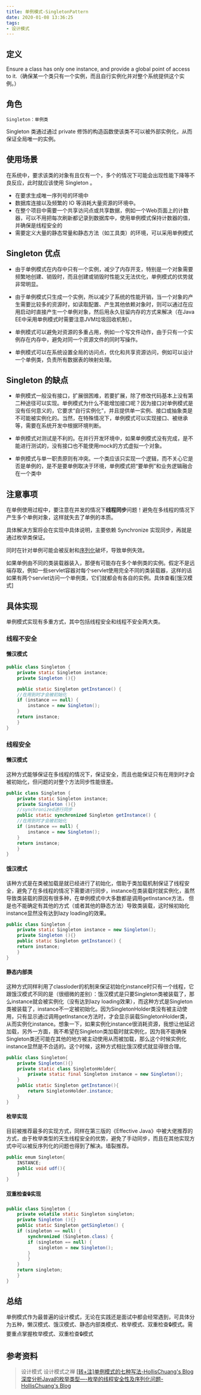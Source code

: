 ```yaml
---
title: 单例模式-SingletonPattern
date: 2020-01-08 13:36:25
tags:
- 设计模式
---
```


## 定义

Ensure a class has only one instance, and provide a global point of access to it.（确保某一个类只有一个实例，而且自行实例化并对整个系统提供这个实例。）

<!-- more -->

## 角色

`Singleton：单例类`

Singleton 类通过通过 private 修饰的构造函数使该类不可以被外部实例化，从而保证全局唯一的实例。

## 使用场景

在系统中，要求该类的对象有且仅有一个，多个的情况下可能会出现性能下降等不良反应，此时就应该使用 Singleton 。

- 在要求生成唯一序列号的环境中
- 数据库连接以及频繁的 IO 等消耗大量资源的环境中。
- 在整个项目中需要一个共享访问点或共享数据，例如一个Web页面上的计数器，可以不用把每次刷新都记录到数据库中，使用单例模式保持计数器的值，并确保是线程安全的
- 需要定义大量的静态常量和静态方法（如工具类）的环境，可以采用单例模式

## Singleton 优点

- 由于单例模式在内存中只有一个实例，减少了内存开支，特别是一个对象需要频繁地创建、销毁时，而且创建或销毁时性能又无法优化，单例模式的优势就非常明显。

- 由于单例模式只生成一个实例，所以减少了系统的性能开销，当一个对象的产生需要比较多的资源时，如读取配置、产生其他依赖对象时，则可以通过在应用启动时直接产生一个单例对象，然后用永久驻留内存的方式来解决（在Java EE中采用单例模式时需要注意JVM垃圾回收机制）。

- 单例模式可以避免对资源的多重占用，例如一个写文件动作，由于只有一个实例存在内存中，避免对同一个资源文件的同时写操作。

- 单例模式可以在系统设置全局的访问点，优化和共享资源访问，例如可以设计一个单例类，负责所有数据表的映射处理。

## Singleton 的缺点

- 单例模式一般没有接口，扩展很困难，若要扩展，除了修改代码基本上没有第二种途径可以实现。单例模式为什么不能增加接口呢？因为接口对单例模式是没有任何意义的，它要求“自行实例化”，并且提供单一实例、接口或抽象类是不可能被实例化的。当然，在特殊情况下，单例模式可以实现接口、被继承等，需要在系统开发中根据环境判断。

- 单例模式对测试是不利的。在并行开发环境中，如果单例模式没有完成，是不能进行测试的，没有接口也不能使用mock的方式虚拟一个对象。

- 单例模式与单一职责原则有冲突。一个类应该只实现一个逻辑，而不关心它是否是单例的，是不是要单例取决于环境，单例模式把“要单例”和业务逻辑融合在一个类中

## 注意事项

在单例使用过程中，要注意在并发的情况下**线程同步**问题！避免在多线程的情况下产生多个单例对象，这样就失去了单例的本质。

具体解决方案将会在实现中具体说明，主要依赖 Synchronize 实现同步，再就是通过枚举类保证。

同时在针对单例可能会被反射和[序列化](http://www.hollischuang.com/archives/1144)破坏，导致单例失效。

如果单例由不同的类装载器装入，那便有可能存在多个单例类的实例。假定不是远端存取，例如一些servlet容器对每个servlet使用完全不同的类装载器，这样的话如果有两个servlet访问一个单例类，它们就都会有各自的实例。具体查看[饿汉模式]

## 具体实现

单例模式实现有多重方式，其中包括线程安全和线程不安全两大类。

### 线程不安全

#### 懒汉模式

```java
public class Singleton {  
    private static Singleton instance;  
    private Singleton (){}  

    public static Singleton getInstance() { 
    //在用到时才会被初始化
    if (instance == null) {  
        instance = new Singleton();  
    }  
    return instance;  
    }  
}  
```

### 线程安全

#### 懒汉模式

这种方式能够保证在多线程的情况下，保证安全，而且也能保证只有在用到时才会被初始化，但问题的对整个方法同步性能很差。

```java
public class Singleton {  
    private static Singleton instance;  
    private Singleton (){}  
	//synchronized进行同步
    public static synchronized Singleton getInstance() { 
	//在用到时才会被初始化
    if (instance == null) {  
        instance = new Singleton();  
    }  
    return instance;  
    }  
}  
```

#### 饿汉模式

该种方式是在类被加载是就已经进行了初始化，借助于类加载机制保证了线程安全，避免了在多线程的情况下需要进行同步，instance在类装载时就实例化，虽然导致类装载的原因有很多种，在单例模式中大多数都是调用getInstance方法， 但是也不能确定有其他的方式（或者其他的静态方法）导致类装载，这时候初始化instance显然没有达到lazy loading的效果。

```java
public class Singleton {  
    private static Singleton instance = new Singleton();  
    private Singleton (){}  
    public static Singleton getInstance() {  
    return instance;  
    }  
}  
```

#### 静态内部类

这种方式同样利用了classloder的机制来保证初始化instance时只有一个线程，它跟饿汉模式不同的是（很细微的差别）：饿汉模式是只要Singleton类被装载了，那么instance就会被实例化（没有达到lazy loading效果），而这种方式是Singleton类被装载了，instance不一定被初始化。因为SingletonHolder类没有被主动使用，只有显示通过调用getInstance方法时，才会显示装载SingletonHolder类，从而实例化instance。想象一下，如果实例化instance很消耗资源，我想让他延迟加载，另外一方面，我不希望在Singleton类加载时就实例化，因为我不能确保Singleton类还可能在其他的地方被主动使用从而被加载，那么这个时候实例化instance显然是不合适的。这个时候，这种方式相比饿汉模式就显得很合理。

```java
public class Singleton{
    private Singleton(){}
    private static class SingletonHolder{
        private static final Singleton instance = new Singleton();
    }
    public static Singleton getInstance(){
        return SingletonHolder.instance;
    }
}
```

#### 枚举实现

目前被推荐最多的实现方式，同样在第三版的《Effective Java》中被大佬推荐的方式，由于枚举类型的天生线程安全的优势，避免了手动同步，而且在其他实现方式中可以被反序列化的问题也得到了解决。墙裂推荐。

```java
public emum Singleton{
    INSTANCE;
    public void udf(){
    }
}
```

#### 双重检查🔒实现

```java
public class Singleton {  
    private volatile static Singleton singleton;  
    private Singleton (){}  
    public static Singleton getSingleton() {  
    if (singleton == null) {  
        synchronized (Singleton.class) {  
        if (singleton == null) {  
            singleton = new Singleton();  
        }  
        }  
    }  
    return singleton;  
    }  
}
```

## 总结

单例模式作为最普遍的设计模式，无论在实践还是面试中都会经常遇到，可具体分为五种，懒汉模式、饿汉模式、静态内部类模式、枚举模式、双重检查🔒模式。需要重点掌握枚举模式、双重检查🔒模式

## 参考资料

> 设计模式
> 设计模式之禅
> [[转+注]单例模式的七种写法-HollisChuang's Blog](http://www.hollischuang.com/archives/205)
> [深度分析Java的枚举类型—-枚举的线程安全性及序列化问题-HollisChuang's Blog](http://www.hollischuang.com/archives/197)
